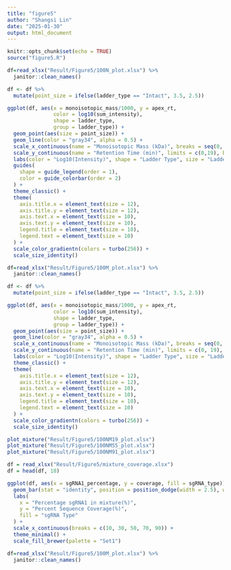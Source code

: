 ```yaml
---
title: "figure5"
author: "Shangsi Lin"
date: "2025-01-30"
output: html_document
---
```


```r
knitr::opts_chunk$set(echo = TRUE)
source("figure5.R")
```

```r
df=read_xlsx("Result/Figure5/100N_plot.xlsx") %>% 
  janitor::clean_names()

df <- df %>%
  mutate(point_size = ifelse(ladder_type == "Intact", 3.5, 2.5))  

ggplot(df, aes(x = monoisotopic_mass/1000, y = apex_rt, 
               color = log10(sum_intensity), 
               shape = ladder_type, 
               group = ladder_type)) +
  geom_point(aes(size = point_size)) +  
  geom_line(color = "gray34", alpha = 0.5) +  
  scale_x_continuous(name = "Monoisotopic Mass (kDa)", breaks = seq(0, max(df$monoisotopic_mass, na.rm = TRUE), by = 2)) +
  scale_y_continuous(name = "Retention Time (min)", limits = c(0,19), breaks = seq(0, 19, by = 2)) +
  labs(color = "Log10(Intensity)", shape = "Ladder Type", size = "Ladder Type") +  
  guides(
    shape = guide_legend(order = 1),  
    color = guide_colorbar(order = 2) 
  ) +
  theme_classic() +
  theme(
    axis.title.x = element_text(size = 12),
    axis.title.y = element_text(size = 12),
    axis.text.x = element_text(size = 10),
    axis.text.y = element_text(size = 10),
    legend.title = element_text(size = 10),
    legend.text = element_text(size = 10)
  ) +
  scale_color_gradientn(colors = turbo(256)) +  
  scale_size_identity()  
```

```r
df=read_xlsx("Result/Figure5/100M_plot.xlsx") %>% 
  janitor::clean_names()

df <- df %>%
  mutate(point_size = ifelse(ladder_type == "Intact", 3.5, 2.5))

ggplot(df, aes(x = monoisotopic_mass/1000, y = apex_rt, 
               color = log10(sum_intensity), 
               shape = ladder_type, 
               group = ladder_type)) +
  geom_point(aes(size = point_size)) + 
  geom_line(color = "gray34", alpha = 0.5) + 
  scale_x_continuous(name = "Monoisotopic Mass (kDa)", breaks = seq(0, max(df$monoisotopic_mass, na.rm = TRUE), by = 2)) +
  scale_y_continuous(name = "Retention Time (min)", limits = c(0, 19), breaks = seq(0, 19, by = 2)) +
  labs(color = "Log10(Intensity)", shape = "Ladder Type", size = "Ladder Type") +  
  theme_classic() +
  theme(
    axis.title.x = element_text(size = 12),
    axis.title.y = element_text(size = 12),
    axis.text.x = element_text(size = 10),
    axis.text.y = element_text(size = 10),
    legend.title = element_text(size = 10),
    legend.text = element_text(size = 10)
  ) +
  scale_color_gradientn(colors = turbo(256)) + 
  scale_size_identity()  
```

```r
plot_mixture("Result/Figure5/100NM19_plot.xlsx")
plot_mixture("Result/Figure5/100NM55_plot.xlsx")
plot_mixture("Result/Figure5/100NM91_plot.xlsx")
```

```r
df = read_xlsx("Result/Figure5/mixture_coverage.xlsx") 
df = head(df, 10)

ggplot(df, aes(x = sgRNA1_percentage, y = coverage, fill = sgRNA_type)) +
  geom_bar(stat = "identity", position = position_dodge(width = 2.5), width = 2) +
  labs(
    x = "Percentage sgRNA1 in mixture(%)",
    y = "Percent Sequence Coverage(%)",
    fill = "sgRNA Type"
  ) +
  scale_x_continuous(breaks = c(10, 30, 50, 70, 90)) +
  theme_minimal() +
  scale_fill_brewer(palette = "Set1")
```

```r
df=read_xlsx("Result/Figure5/100M_plot.xlsx") %>% 
  janitor::clean_names()
```


